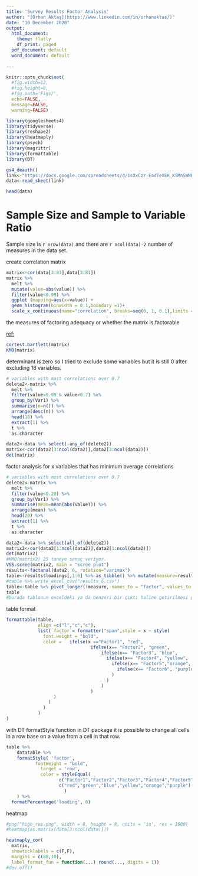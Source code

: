 ```yaml
---
title: 'Survey Results Factor Analysis'
author: "[Orhan Aktaş](https://www.linkedin.com/in/orhanaktas/)"
date: "10 December 2020"
output:
  html_document:
    theme: flatly
    df_print: paged
  pdf_document: default
  word_document: default
   
---
```



```r
knitr::opts_chunk$set(
  #fig.width=12, 
  #fig.height=8, 
  #fig.path='Figs/',
  echo=FALSE, 
  message=FALSE, 
  warning=FALSE)
```

```r
library(googlesheets4)
library(tidyverse)
library(reshape2)
library(heatmaply)
library(psych)
library(magrittr)
library(formattable)
library(DT)
```


```r


gs4_deauth()
link<-"https://docs.google.com/spreadsheets/d/1sXxCzr_EadTeXEK_KSMn5WMHI3UkAvF101pRmfK1yMA/edit?usp=sharing"
data<-read_sheet(link)

head(data)
```

# Sample Size and Sample to Variable Ratio
Sample size is `r nrow(data)` and there are `r ncol(data)-2` number of measures in the data set. 



create correlation matrix
```r
matrix<-cor(data[3:81],data[3:81])
matrix %>% 
  melt %>% 
  mutate(value=abs(value)) %>% 
  filter(value<0.99) %>% 
  ggplot (mapping=aes(x=value)) + 
  geom_histogram(binwidth = 0.1,boundary =1)+ 
  scale_x_continuous(name="correlation", breaks=seq(0, 1, 0.1),limits = c(0,1)) 
```

the measures of factoring adequacy
or
whether the matrix is factorable

[ref:](https://cran.r-project.org/web/packages/psych/psych.pdf)
```r
cortest.bartlett(matrix)
KMO(matrix)
```

determinant is zero so I tried to exclude some variables but it is still 0 after excluding 18 variables.
```r
# variables with most correlations over 0.7
delete2<-matrix %>% 
  melt %>%
  filter(value<0.99 & value>0.7) %>% 
  group_by(Var1) %>% 
  summarise(n=n()) %>% 
  arrange(desc(n)) %>% 
  head(18) %>% 
  extract(1) %>% 
  t %>% 
  as.character

data2<-data %>% select(-any_of(delete2)) 
matrix<-cor(data2[3:ncol(data2)],data2[3:ncol(data2)])
det(matrix)
```

factor analysis for x variables that has minimum average correlations
```r
# variables with most correlations over 0.7
delete2<-matrix %>% 
  melt %>%
  filter(value<0.20) %>% 
  group_by(Var1) %>% 
  summarise(mean=mean(abs(value))) %>% 
  arrange(mean) %>% 
  head(20) %>% 
  extract(1) %>% 
  t %>% 
  as.character

data2<-data %>% select(all_of(delete2)) 
matrix2<-cor(data2[1:ncol(data2)],data2[1:ncol(data2)])
det(matrix2)
#KMO(matrix2) 25 taneye sonuç veriyor.
VSS.scree(matrix2, main = "scree plot")
results<-factanal(data2, 6, rotation="varimax")
table<-results$loadings[,1:6] %>% as_tibble() %>% mutate(measure=results$loadings[,1:6] %>% row.names) %>%  select(measure, everything())
#table %>% write_excel_csv("results_6.csv")
table<-table %>% pivot_longer(!measure, names_to = "factor", values_to = "loading") %>% group_by(measure) %>% filter(loading==max(loading)) %>% select(measure,factor,loading) %>% arrange(factor,desc(loading))
table
#burada tablonun exceldeki ya da benzeri bir çıktı haline getirilmesi gerekiyor.
```

table format
```r

formattable(table, 
            align =c("l","c","c"), 
            list(`factor`= formatter("span",style = x ~ style(
              font.weight = "bold", 
              color = 	ifelse(x =="Factor1", "red",
			      	            ifelse(x== "Factor2", "green",
				                    ifelse(x== "Factor3", "blue",
				                      ifelse(x== "Factor4", "yellow",
				                        ifelse(x== "Factor5","orange",
				                          ifelse(x== "Factor6", "purple", "black")
				                        )
				                      )
				                    )
			      	            )
                  )
                )
              )
            )
)
```

with DT formatStyle function in DT package it is possible to change all cells in a row base on a value from a cell in that row. 
```r
table %>% 
	datatable %>% 
	formatStyle( 'factor',
	       fontWeight = "bold",
		     target = 'row',
		     color = styleEqual(
					c("Factor1","Factor2","Factor3","Factor4","Factor5","Factor6"),
					c("red","green","blue","yellow","orange","purple")
				      )
	) %>% 
  formatPercentage('loading', 0)
```


heatmap
```r


#png("high_res.png", width = 8, height = 8, units = 'in', res = 1600)
#heatmap(as.matrix(data[3:ncol(data)]))

heatmaply_cor(
  matrix, 
  showticklabels = c(F,F), 
  margins = c(80,10),
  label_format_fun = function(...) round(..., digits = 1))
#dev.off()
```

